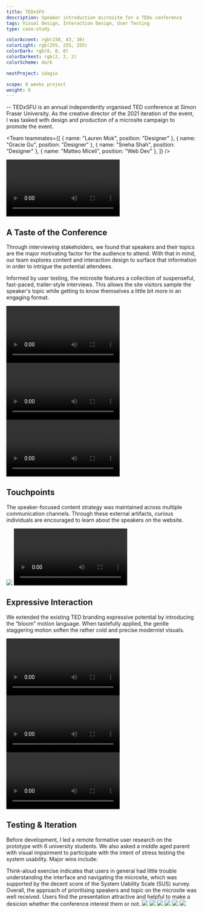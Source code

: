 ```yaml
---
title: TEDxSFU
description: Speaker introduction microsite for a TEDx conference
tags: Visual Design, Interaction Design, User Testing
type: case-study

colorAccent: rgb(230, 43, 30)
colorLight: rgb(255, 255, 255)
colorDark: rgb(0, 0, 0)
colorDarkest: rgb(2, 2, 2)
colorScheme: dark

nextProject: idagio

scope: 8 weeks project
weight: 6
---
```


<FullImage src="/project-assets/tedxsfu/intro.jpg" width={1904} height={1128} />

-- TEDxSFU is an annual independently organised TED conference at Simon Fraser University. As the creative director of the 2021 iteration of the event, I was tasked with design and production of a microsite campaign to promote the event.

<Team
  teammates={[
    { name: "Lauren Mok", position: "Designer" },
    { name: "Gracie Gu", position: "Designer" },
    { name: "Sneha Shah", position: "Designer" },
    { name: "Matteo Miceli", position: "Web Dev" },
  ]}
/>

<LayoutFull extraMargin>
  <Video
    src="https://www.sfu.ca/~kkl64/videos/tedxsfu/desktop-ui.mp4"
    width={2780}
    height={1630}
    seekOnScroll
  />
  <Video
    src="https://www.sfu.ca/~kkl64/videos/tedxsfu/mobile-ui.mp4"
    width={2780}
    height={1694}
    seekOnScroll
  />
</LayoutFull>

## A Taste of the Conference

Through interviewing stakeholders, we found that speakers and their topics are the major motivating factor for the audience to attend. With that in mind, our team explores content and interaction design to surface that information in order to intrigue the potential attendees.

Informed by user testing, the microsite features a collection of suspenseful, fast-paced, trailer-style interviews. This allows the site visitors sample the speaker's topic while getting to know themselves a little bit more in an engaging format.

<LayoutFull extraMargin>
  <Video
    src="https://www.sfu.ca/~kkl64/videos/tedxsfu/video-demo.mp4"
    width={1792}
    height={1008}
  >
    <Caption
      wideSpacing
      label="1"
      text="The immersion of edgeless video interface facilitates a feeling of intimacy between audience and the speaker."
    />
  </Video>
</LayoutFull>
<LayoutFull grid="2/1">
  <Video
    src="https://www.sfu.ca/~kkl64/videos/tedxsfu/landing-demo.mp4"
    width={1792}
    height={1008}
    fillHeight
  >
    <Caption
      label="2"
      wideSpacing
      text={`Upon landing, visitors are greeted with a seamless carousel of speakers and talk information right away.`}
    />
  </Video>
  <Video
    src="https://www.sfu.ca/~kkl64/videos/tedxsfu/mobile-landing-small.mp4"
    width={582}
    height={730}
  >
    <Caption label="3" text="Mobile optimised carousel navigation" />
  </Video>
</LayoutFull>

## Touchpoints

The speaker-focused content strategy was maintained across multiple communication channels. Through these external artifacts, curious individuals are encouraged to learn about the speakers on the website.

<LayoutMainContent grid="2/3" extraMargin>
  <Image
    src="/project-assets/tedxsfu/touchpoint-social.jpg"
    width={583}
    height={663}
  >
    <Caption label="4" />
  </Image>
  <Video
    src="https://www.sfu.ca/~kkl64/videos/tedxsfu/touchpoint-poster.mp4"
    width={882}
    height={882}
  >
    <Caption label="5" />
  </Video>
</LayoutMainContent>

## Expressive Interaction

We extended the existing TED branding expressive potential by introducing the “bloom” motion language. When tastefully applied, the gentle staggering motion soften the rather cold and precise modernist visuals.

<LayoutMainContent extraMargin>
  <Video
    src="https://www.sfu.ca/~kkl64/videos/tedxsfu/transition-demo.mp4"
    width={1792}
    height={1008}
  >
    <Caption label="6" text={`Motion application on page transition`} />
  </Video>
</LayoutMainContent>

<LayoutMainContent grid="2/3">
  <Video
    src="https://www.sfu.ca/~kkl64/videos/tedxsfu/font-demo.mp4"
    width={583}
    height={407}
  >
    <Caption
      label="7"
      text={`To achieve the weight animation, I modified Neue Haas Grotesk into a variable typeface.`}
    />
  </Video>
  <Video
    src="https://www.sfu.ca/~kkl64/videos/tedxsfu/button-demo.mp4"
    width={1792}
    height={1008}
  >
    <Caption label="8" text={`Staggering type motion on CTA button`} />
  </Video>
</LayoutMainContent>

## Testing & Iteration

Before development, I led a remote formative user research on the prototype with 6 university students. We also asked a middle aged parent with visual impairment to participate with the intent of stress testing the system usability. Major wins include:

<List>
  <ListItem label="1">
    Think-aloud exercise indicates that users in general had little trouble
    understanding the interface and navigating the microsite, which was
    supported by the decent score of the System Uability Scale (SUS) survey.
  </ListItem>
  <ListItem label="2">
    Overall, the approach of prioritising speakers and topic on the microsite
    was well received. Users find the presentation attractive and helpful to
    make a desicion whether the conference interest them or not.
  </ListItem>
</List>

<LayoutMainContent grid="3/2" extraMargin>
  <Image src="/project-assets/tedxsfu/sus-result.jpg" width={884} height={791}>
    <Caption label="9" text="System Usability Scale survey result" />
  </Image>
  <Image
    src="/project-assets/tedxsfu/content-after.jpg"
    width={884}
    height={884}
  >
    <Caption
      label="10"
      text="Users generally enjoyed the speaker focused approach."
    />
  </Image>
</LayoutMainContent>

<LayoutMainContent grid="2/3">
  <Image
    src="/project-assets/tedxsfu/content-before.jpg"
    width={582}
    height={582}
  >
    <Caption label="Before" />
  </Image>
  <Image
    src="/project-assets/tedxsfu/content-after.jpg"
    rowSpan={3}
    width={884}
    height={884}
  >
    <Caption label="After" />
  </Image>
  <Caption
    label="11"
    text="Users raised concern that the speaker bio being too wordy and it is hard to sustain their interests. As a result, it was replace by a snappy speaker interview video in the final design."
    forImage={false}
  />
</LayoutMainContent>

<LayoutMainContent grid="2/3">
  <Image
    src="/project-assets/tedxsfu/navigation-aid-before.jpg"
    width={582}
    height={582}
  >
    <Caption label="Before" />
  </Image>
  <Image
    src="/project-assets/tedxsfu/navigation-aid-after.jpg"
    width={884}
    height={1303}
    rowSpan={3}
  >
    <Caption label="After" />
  </Image>
  <Caption
    label="12"
    text="Lacking navigational aid — some users find the lack of in-page navigation frustrating, especially a page that involves lengthy content."
    forImage={false}
  />
</LayoutMainContent>
